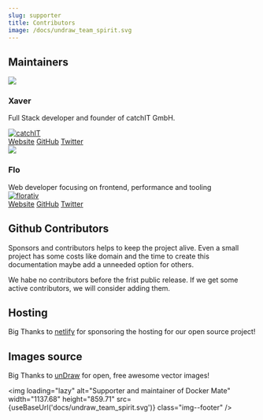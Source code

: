 ```yaml
---
slug: supporter
title: Contributors
image: /docs/undraw_team_spirit.svg
---
```


## Maintainers

<div className="row">
  <div className="col col--6 margin-bottom--lg">
    <div className="card card--full-height">
      <div className="card__header">
        <div className="avatar avatar--vertical">
          <img className="avatar__photo avatar__photo--xl margin-bottom--md"
            src={useBaseUrl('supporter/avatar/xaver.png')}/>
          <div className="avatar__intro">
            <h3 className="avatar__name">Xaver</h3>
          </div>
        </div>
      </div>
      <div className="card__body text--center">
         <p>Full Stack developer and founder of catchIT&nbsp;GmbH.</p>
      </div>
      <div className="card__footer text--center">
        <a href="https://catchit.xyz">
          <img alt="catchIT" src={useBaseUrl('supporter/catchit.svg')} class="margin-bottom--md img--company"/>
        </a>
        <div className="button-group button-group--block">
          <a className="button button--primary" href="https://xaver.xyz">Website</a>
          <a className="button button--primary" href="https://github.com/xf-">GitHub</a>
          <a className="button button--primary" href="https://twitter.com/__xaver">Twitter</a>
        </div>
      </div>
    </div>
  </div>
  <div className="col col--6 margin-bottom--lg">
    <div className="card card--full-height">
      <div className="card__header">
        <div className="avatar avatar--vertical">
          <img className="avatar__photo avatar__photo--xl margin-bottom--md"
               src={useBaseUrl('supporter/avatar/flo.png')}/>
          <div className="avatar__intro">
            <h3 className="avatar__name">Flo</h3>
          </div>
        </div>
      </div>
      <div className="card__body text--center">
        Web developer focusing on frontend, performance and tooling
      </div>
      <div className="card__footer text--center">
        <a href="https://www.schliflo.de/">
           <img alt="florativ" src={useBaseUrl('supporter/florativ.svg')} class="margin-bottom--md img--company"/>
        </a>
        <div className="button-group button-group--block">
          <a className="button button--primary" href="https://www.schliflo.de/">Website</a>
          <a className="button button--primary" href="https://github.com/schliflo">GitHub</a>
          <a className="button button--primary" href="https://twitter.com/schliflo">Twitter</a>
        </div>
      </div>
    </div>
  </div>
</div>

## Github Contributors

Sponsors and contributors helps to keep the project alive. Even a small project has some costs like domain and the time to create this documentation maybe add a unneeded option for others.

We habe no contributors before the frist public release. If we get some active contributors, we will consider adding them.

## Hosting

Big Thanks to [netlify](https://www.netlify.com/) for sponsoring the hosting for our open source project!

## Images source

Big Thanks to [unDraw](https://undraw.co/) for open, free awesome vector images!

<img loading="lazy" alt="Supporter and maintainer of Docker Mate" width="1137.68" height="859.71" src={useBaseUrl('docs/undraw_team_spirit.svg')} class="img--footer" />
